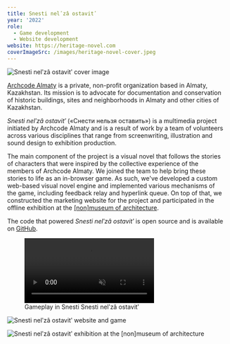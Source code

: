 ```yaml
---
title: Snesti nelʹzâ ostavitʹ
year: '2022'
role:
  - Game development
  - Website development
website: https://heritage-novel.com
coverImageSrc: /images/heritage-novel-cover.jpeg
---
```


![Snesti nelʹzâ ostavitʹ cover image](/images/heritage-novel-cover.jpeg 'title=')

[Archcode Almaty](https://archcode.kz/) is a private, non-profit organization based in Almaty, Kazakhstan. Its mission is to advocate for documentation and conservation of historic buildings, sites and neighborhoods in Almaty and other cities of Kazakhstan.

_Snesti nelʹzâ ostavitʹ_ («Снести нельзя оставить») is a multimedia project initiated by Archcode Almaty and is a result of work by a team of volunteers across various disciplines that range from screenwriting, illustration and sound design to exhibition production.

The main component of the project is a visual novel that follows the stories of characters that were inspired by the collective experience of the members of Archcode Almaty. We joined the team to help bring these stories to life as an in-browser game. As such, we've developed a custom web-based visual novel engine and implemented various mechanisms of the game, including feedback relay and hyperlink queue. On top of that, we constructed the marketing website for the project and participated in the offline exhibition at the [[non]museum of architecture](https://www.instagram.com/nonmuseumalmaty/).

The code that powered _Snesti nelʹzâ ostavitʹ_ is open source and is available on [GitHub](https://github.com/yenbekbay/archcode-heritage-novel).

<figure>
  <video
    autoPlay
    loop
    muted
    playsInline
    style={{width: '100%', aspectRatio: '2878 / 1748'}}>
    <source src="/videos/heritage-novel-demo.webm" type="video/webm" />
    <source src="/videos/heritage-novel-demo.mp4" type="video/mp4" />
  </video>
  <figcaption>Gameplay in Snesti Snesti nelʹzâ ostavitʹ</figcaption>
</figure>

![Snesti nelʹzâ ostavitʹ website and game](/images/heritage-novel-showcase.jpeg)

![Snesti nelʹzâ ostavitʹ exhibition at the [non]museum of architecture](/images/heritage-novel-exhibition.jpeg)
